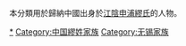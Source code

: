 {{Catnav|頁面分類|历史|歷史學|系譜學|漢族姓氏}}
{{Catnav|頁面分類|人文學科|歷史學|系譜學|漢族姓氏}}
{{Catnav|頁面分類|人类学|文化人类学|家世與傳承|系譜學|漢族姓氏}}

本分類用於歸納中國出身於[[江陰申浦繆氏|江陰申浦繆氏]]的人物。

[[Category:江陰人|*]]
[[Category:中国繆姓家族|Category:中国繆姓家族]]
[[Category:无锡家族|Category:无锡家族]]